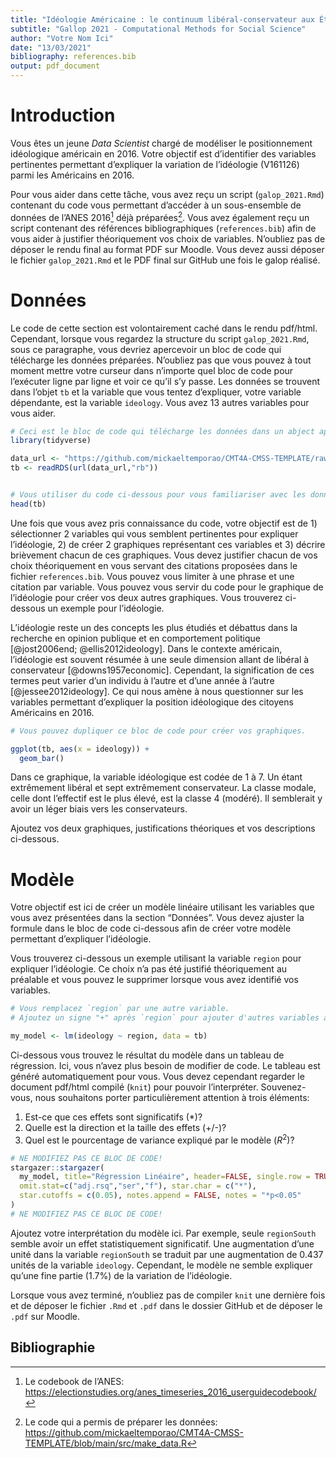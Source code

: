 ```yaml
---
title: "Idéologie Américaine : le continuum libéral-conservateur aux États-Unis en 2016"
subtitle: "Gallop 2021 - Computational Methods for Social Science"
author: "Votre Nom Ici"
date: "13/03/2021"
bibliography: references.bib
output: pdf_document
---
```



# Introduction
Vous êtes un jeune *Data Scientist* chargé de modéliser le positionnement idéologique américain en 2016. Votre objectif est d'identifier des variables pertinentes permettant d'expliquer la variation de l'idéologie (V161126) parmi les Américains en 2016.

Pour vous aider dans cette tâche, vous avez reçu un script (`galop_2021.Rmd`) contenant du code vous permettant d'accéder à un sous-ensemble de données de l'ANES 2016[^1] déjà préparées[^2]. Vous avez également reçu un script contenant des références bibliographiques (`references.bib`) afin de vous aider à justifier théoriquement vos choix de variables. N'oubliez pas de déposer le rendu final au format PDF sur Moodle. Vous devez aussi déposer le fichier `galop_2021.Rmd` et le PDF final sur GitHub une fois le galop réalisé.

[^1]: Le codebook de l'ANES: [https://electionstudies.org/anes_timeseries_2016_userguidecodebook/](https://electionstudies.org/anes_timeseries_2016_userguidecodebook/)
[^2]: Le code qui a permis de préparer les données: [https://github.com/mickaeltemporao/CMT4A-CMSS-TEMPLATE/blob/main/src/make_data.R](https://github.com/mickaeltemporao/CMT4A-CMSS-TEMPLATE/blob/main/src/make_data.R)


# Données

Le code de cette section est volontairement caché dans le rendu pdf/html. Cependant, lorsque vous regardez la structure du script `galop_2021.Rmd`, sous ce paragraphe, vous devriez apercevoir un bloc de code qui télécharge les données préparées. N'oubliez pas que vous pouvez à tout moment mettre votre curseur dans n'importe quel bloc de code pour l'exécuter ligne par ligne et voir ce qu'il s'y passe. Les données se trouvent dans l'objet `tb` et la variable que vous tentez d'expliquer, votre variable dépendante, est la variable `ideology`. Vous avez 13 autres variables pour vous aider.

```r
# Ceci est le bloc de code qui télécharge les données dans un abject appelé `tb`.
library(tidyverse)

data_url <- "https://github.com/mickaeltemporao/CMT4A-CMSS-TEMPLATE/raw/main/data/clean_2016.rds"
tb <- readRDS(url(data_url,"rb"))


# Vous utiliser du code ci-dessous pour vous familiariser avec les donnés. Par example:
head(tb)

```

Une fois que vous avez pris connaissance du code, votre objectif est de 1) sélectionner 2 variables qui vous semblent pertinentes pour expliquer l'idéologie, 2) de créer 2 graphiques représentant ces variables et 3) décrire brièvement chacun de ces graphiques. Vous devez justifier chacun de vos choix théoriquement en vous servant des citations proposées dans le fichier `references.bib`. Vous pouvez vous limiter à une phrase et une citation par variable. Vous pouvez vous servir du code pour le graphique de l'idéologie pour créer vos deux autres graphiques. Vous trouverez ci-dessous un exemple pour l'idéologie.

 L'idéologie reste un des concepts les plus étudiés et débattus dans la recherche en opinion publique et en comportement politique [@jost2006end; @ellis2012ideology]. Dans le contexte américain, l'idéologie est souvent résumée à une seule dimension allant de libéral à conservateur [@downs1957economic]. Cependant, la signification de ces termes peut varier d'un individu à l'autre et d'une année à l'autre [@jessee2012ideology]. Ce qui nous amène à nous questionner sur les variables permettant d'expliquer la position idéologique des citoyens Américains en 2016.


```r
# Vous pouvez dupliquer ce bloc de code pour créer vos graphiques.

ggplot(tb, aes(x = ideology)) +
  geom_bar()
```

Dans ce graphique, la variable idéologique est codée de 1 à 7. Un étant extrêmement libéral et sept extrêmement conservateur. La classe modale, celle  dont l'effectif est le plus élevé, est la classe  4 (modéré). Il semblerait y avoir un léger biais vers les conservateurs.

Ajoutez vos deux graphiques, justifications théoriques et vos descriptions ci-dessous.

# Modèle

Votre objectif est ici de créer un modèle linéaire utilisant les variables que vous avez présentées dans la section "Données". Vous devez ajuster la formule dans le bloc de code ci-dessous afin de créer votre modèle permettant d'expliquer l'idéologie.

Vous trouverez ci-dessous un exemple utilisant la variable `region` pour expliquer l'idéologie. Ce choix n'a pas été justifié théoriquement au préalable et vous pouvez le supprimer lorsque vous avez identifié vos variables.

```r
# Vous remplacez `region` par une autre variable.
# Ajoutez un signe "+" après `region` pour ajouter d'autres variables au modèle.

my_model <- lm(ideology ~ region, data = tb)
```

Ci-dessous vous trouvez le résultat du modèle dans un tableau de régression. Ici, vous n'avez plus besoin de modifier de code. Le tableau est généré automatiquement pour vous. Vous devez cependant regarder le document pdf/html compilé (`knit`) pour pouvoir l'interpréter. Souvenez-vous, nous souhaitons porter particulièrement attention à trois éléments:

1. Est-ce que ces effets sont significatifs (*)?
2. Quelle est la direction et la taille des effets (+/-)?
3. Quel est le pourcentage de variance expliqué par le modèle ($R^2$)?


```r
# NE MODIFIEZ PAS CE BLOC DE CODE!
stargazer::stargazer(
  my_model, title="Régression Linéaire", header=FALSE, single.row = TRUE,
  omit.stat=c("adj.rsq","ser","f"), star.char = c("*"),
  star.cutoffs = c(0.05), notes.append = FALSE, notes = "*p<0.05"
)
# NE MODIFIEZ PAS CE BLOC DE CODE!
```

Ajoutez votre interprétation du modèle ici. Par exemple, seule `regionSouth` semble avoir un effet statistiquement significatif. Une augmentation d'une unité dans la variable `regionSouth` se traduit par une augmentation de 0.437 unités de la variable `ideology`. Cependant, le modèle ne semble expliquer qu'une fine partie (1.7%) de la variation de l'idéologie.


Lorsque vous avez terminé, n'oubliez pas de compiler `knit` une dernière fois et de déposer le fichier `.Rmd` et `.pdf` dans le dossier GitHub et de déposer le `.pdf` sur Moodle.


## Bibliographie

